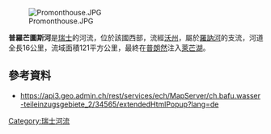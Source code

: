 {{Coord|46.39094|N|6.26724|E|display=title}}
[[Image:Promonthouse.JPG|right]]

'''普羅芒圖斯河'''是[[瑞士|瑞士]]的河流，位於該國西部，流經[[沃州|沃州]]，屬於[[羅訥河|羅訥河]]的支流，河道全長16公里，流域面積121平方公里，最終在[[普朗然|普朗然]]注入[[萊芒湖|萊芒湖]]。

==參考資料==
* https://api3.geo.admin.ch/rest/services/ech/MapServer/ch.bafu.wasser-teileinzugsgebiete_2/34565/extendedHtmlPopup?lang=de {{Wayback|url=https://api3.geo.admin.ch/rest/services/ech/MapServer/ch.bafu.wasser-teileinzugsgebiete_2/34565/extendedHtmlPopup?lang=de |date=20160911065339 }}

{{Switzerland-geo-stub}}
[[Category:瑞士河流|Category:瑞士河流]]